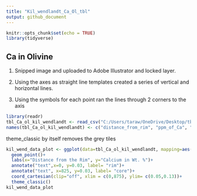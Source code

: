 ```yaml
---
title: "Kil_wendlandt_Ca_Ol_tbl"
output: github_document
---
```


```r
knitr::opts_chunk$set(echo = TRUE)
library(tidyverse)
```

## Ca in Olivine 

1. Snipped image and uploaded to Adobe Illustrator and locked layer.

2. Using the axes as straight line templates created a series of vertical and horizontal lines.

3. Using the symbols for each point ran the lines through 2 corners to the axis

```r
library(readr)
tbl_Ca_ol_kil_wendlandt <- read_csv("C:/Users/taraw/OneDrive/Desktop/tbl_Ca_ol_kil_wendlandt.csv")
names(tbl_Ca_ol_kil_wendlandt) <- c("distance_from_rim", "ppm_of_Ca", "convert_log", "wt_perc_Ca")
```

theme_classic by itself removes the grey tiles

```r
kil_wend_data_plot <- ggplot(data=tbl_Ca_ol_kil_wendlandt, mapping=aes(x=distance_from_rim, y=wt_perc_Ca, color=distance_from_rim))+
  geom_point()+
  labs(x="Distance from the Rim", y="Calcium in Wt. %")+
  annotate("text",x=0, y=0.03, label= "rim")+
  annotate("text", x=825, y=0.03, label= "core")+
  coord_cartesian(clip="off", xlim = c(0,875), ylim= c(0.05,0.13))+
  theme_classic()
kil_wend_data_plot
```



